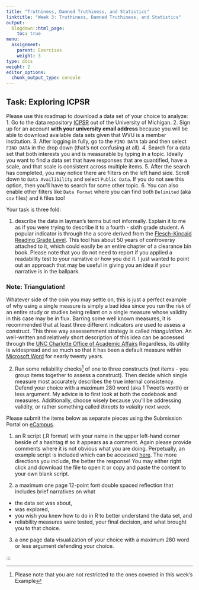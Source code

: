 ```yaml
---
title: "Truthiness, Damned Truthiness, and Statistics"
linktitle: "Week 3: Truthiness, Damned Truthiness, and Statistics"
output:
  blogdown::html_page:
    toc: true
menu:
  assignment:
    parent: Exercises
    weight: 3
type: docs
weight: 2
editor_options: 
  chunk_output_type: console
---
```


## Task: Exploring ICPSR

Please use this roadmap to download a data set of your choice to analyze:
1. Go to the data repository [ICPSR](https://www.icpsr.umich.edu/){target="_blank"} out of the University of Michigan. 
2. Sign up for an account **with your university email address** because you will be able to download available data sets given that WVU is a member institution. 
3. After logging in fully, go to the `FIND DATA` tab and then select `FIND DATA` in the drop down (that's not confusing at all). 
4. Search for a data set that both interests you and is measurable by typing in a topic. Ideally you want to find a data set that have responses that are quantified, have a scale, and that scale is consistent across multiple items. 
5. After the search has completed, you may notice there are filters on the left hand side. Scroll down to `Data Availibility` and select `Public Data`. If you do not see this option, then you'll have to search for some other topic. 
6. You can also enable other filters like `Data Format` where you can find both `Delimited` (aka `csv` files) and `R` files too!

Your task is three fold:

1. describe the data in layman's terms but not informally. Explain it to me as if you were trying to describe it to a fourth - sixth grade student. A popular indicator is through the a score derived from the [Flesch–Kincaid Reading Grade Level](https://readable.com/){target="_blank"}. This tool has about 50 years of controversy attached to it, which could easily be an entire chapter of a clearance bin book. Please note that you do not need to report if you applied a readability test to your narrative or how you did it. I just wanted to point out an approach that may be useful in giving you an idea if your narrative is in the ballpark.

### Note: Triangulation!

Whatever side of the coin you may settle on, this is just a perfect example of why using a single measure is simply a bad idea since you run the risk of an entire study or studies being reliant on a single measure whose validity in this case may be in flux. Barring some well known measures, it is recommended that at least three different indicators are used to assess a construct. This three way assessemment strategy is called *triangulation*. An well-written and relatively short description of this idea can be accessed through the [UNC Charlotte Office of Academic Affairs](https://assessment.uncc.edu/student-learning-outcomes/resources/triangulation-student-learning-outcomes-assessment){target="_blank"} Regardless, its utility is widespread and so much so that it has been a default measure within [Microsoft Word](https://support.microsoft.com/en-us/office/get-your-document-s-readability-and-level-statistics-85b4969e-e80a-4777-8dd3-f7fc3c8b3fd2){target="_blank"} for nearly twenty years.

2. Run some reliability checks^[Please note that you are not restricted to the ones covered in this week's Example] of one to three constructs (not items - you group items together to assess a construct). Then decide which single measure most accurately describes the true internal consistency. Defend your choice with a maximum 280 word (aka 1 Tweet's worth) or less argument. My advice is to first look at both the codebook and measures. Additionally, choose wisely because you'll be addressing validity, or rather something called *threats to validity* next week.  

Please submit the items below as separate pieces using the Submission Portal on [eCampus](https://ecampus.wvu.edu/){target="_blank"}.

1. an R script (.R format) with your name in the upper left-hand corner beside of a hashtag # so it appears as a comment. Again please provide comments where it is not obvious what you are doing. Perpetually, an example script is included which can be accessed [here](/exscripts/example_script.R){target="_blank"}. The more directions you include, the better the response! You may either right click and download the file to open it or copy and paste the content to your own blank script.

2. a maximum one page 12-point font double spaced reflection that includes brief narratives on what

  - the data set was about,
  - was explored,
  - you  wish you knew how to do in R to better understand the data set, and
  - reliability measures were tested, your final decision, and what brought you to that choice. 
  
3. a one page data visualization of your choice with a maximum 280 word or less argument defending your choice.   

:::
